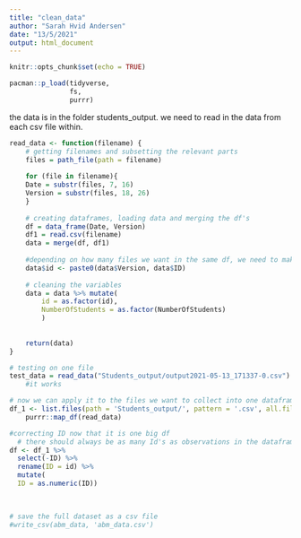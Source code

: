 ```yaml
---
title: "clean_data"
author: "Sarah Hvid Andersen"
date: "13/5/2021"
output: html_document
---
```


```r
knitr::opts_chunk$set(echo = TRUE)
```

```r
pacman::p_load(tidyverse, 
               fs, 
               purrr)
```


the data is in the folder students_output. we need to read in the data from each csv file within. 

```r

read_data <- function(filename) {
    # getting filenames and subsetting the relevant parts
    files = path_file(path = filename) 
    
    for (file in filename){
    Date = substr(files, 7, 16)
    Version = substr(files, 18, 26)
    }
    
    # creating dataframes, loading data and merging the df's
    df = data_frame(Date, Version)
    df1 = read.csv(filename)
    data = merge(df, df1)
    
    #depending on how many files we want in the same df, we need to make the ID's unique
    data$id <- paste0(data$Version, data$ID)
    
    # cleaning the variables
    data = data %>% mutate(
        id = as.factor(id),
        NumberOfStudents = as.factor(NumberOfStudents)
        )
    
    
    return(data)
}

# testing on one file
test_data = read_data("Students_output/output2021-05-13_171337-0.csv")
    #it works

# now we can apply it to the files we want to collect into one datafram
df_1 <- list.files(path = 'Students_output/', pattern = '.csv', all.files = T, full.names = T) %>% 
    purrr::map_df(read_data)

#correcting ID now that it is one big df
  # there should always be as many Id's as observations in the dataframe
df <- df_1 %>%
  select(-ID) %>% 
  rename(ID = id) %>% 
  mutate(
  ID = as.numeric(ID))
  
  

# save the full dataset as a csv file
#write_csv(abm_data, 'abm_data.csv')
```

